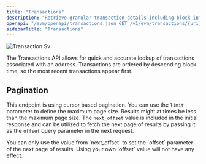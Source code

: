 ```yaml
---
title: "Transactions"
description: "Retrieve granular transaction details including block information, gas data, transaction types, and raw transaction values."
openapi: "/evm/openapi/transactions.json GET /v1/evm/transactions/{uri}"
sidebarTitle: "Transactions"
---
```



<Frame>
  <img
    src="/images/evm/transaction.svg"
    alt="Transaction Sv"
    title="Transaction Sv"
    style={{ width:"100%" }}
    className="mx-auto"
  />
</Frame>

The Transactions API allows for quick and accurate lookup of transactions associated with an address.
Transactions are ordered by descending block time, so the most recent transactions appear first.

<Accordion title="Supported Chains">
  <SupportedChains endpoint="transactions" />
</Accordion>

## Pagination

This endpoint is using cursor based pagination.
You can use the `limit` parameter to define the maximum page size.
Results might at times be less than the maximum page size.
The `next_offset` value is included in the initial response and can be utilized to fetch the next page of results by passing it as the `offset` query parameter in the next request.

<Warning>
  You can only use the value from `next_offset` to set the `offset` parameter of the next page of results. Using your own `offset` value will not have any effect.
</Warning>
